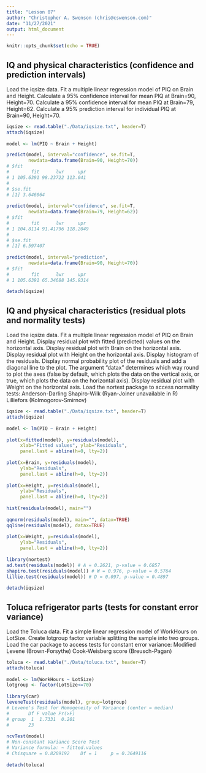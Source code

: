 ```yaml
---
title: "Lesson 07"
author: "Christopher A. Swenson (chris@cswenson.com)"
date: "11/27/2021"
output: html_document
---
```


```r
knitr::opts_chunk$set(echo = TRUE)
```

## IQ and physical characteristics (confidence and prediction intervals)
Load the iqsize data.
Fit a multiple linear regression model of PIQ on Brain and Height.
Calculate a 95% confidence interval for mean PIQ at Brain=90, Height=70.
Calculate a 95% confidence interval for mean PIQ at Brain=79, Height=62.
Calculate a 95% prediction interval for individual PIQ at Brain=90, Height=70.
```r
iqsize <- read.table("./Data/iqsize.txt", header=T)
attach(iqsize)
 
model <- lm(PIQ ~ Brain + Height)

predict(model, interval="confidence", se.fit=T,
        newdata=data.frame(Brain=90, Height=70))
# $fit
#        fit      lwr     upr
# 1 105.6391 98.23722 113.041
# 
# $se.fit
# [1] 3.646064
 
predict(model, interval="confidence", se.fit=T,
        newdata=data.frame(Brain=79, Height=62))
# $fit
#        fit      lwr     upr
# 1 104.8114 91.41796 118.2049
# 
# $se.fit
# [1] 6.597407
 
predict(model, interval="prediction",
        newdata=data.frame(Brain=90, Height=70))
# $fit
#        fit      lwr     upr
# 1 105.6391 65.34688 145.9314
 
detach(iqsize)
```

## IQ and physical characteristics (residual plots and normality tests)
Load the iqsize data.
Fit a multiple linear regression model of PIQ on Brain and Height.
Display residual plot with fitted (predicted) values on the horizontal axis.
Display residual plot with Brain on the horizontal axis.
Display residual plot with Height on the horizontal axis.
Display histogram of the residuals.
Display normal probability plot of the residuals and add a diagonal line to the plot. The argument "datax" determines which way round to plot the axes (false by default, which plots the data on the vertical axis, or true, which plots the data on the horizontal axis).
Display residual plot with Weight on the horizontal axis.
Load the nortest package to access normality tests:
Anderson-Darling
Shapiro-Wilk (Ryan-Joiner unavailable in R)
Lilliefors (Kolmogorov-Smirnov)
```r
iqsize <- read.table("./Data/iqsize.txt", header=T)
attach(iqsize)
 
model <- lm(PIQ ~ Brain + Height)
 
plot(x=fitted(model), y=residuals(model),
     xlab="Fitted values", ylab="Residuals",
     panel.last = abline(h=0, lty=2))
 
plot(x=Brain, y=residuals(model),
     ylab="Residuals",
     panel.last = abline(h=0, lty=2))
 
plot(x=Height, y=residuals(model),
     ylab="Residuals",
     panel.last = abline(h=0, lty=2))
 
hist(residuals(model), main="")
 
qqnorm(residuals(model), main="", datax=TRUE)
qqline(residuals(model), datax=TRUE)
 
plot(x=Weight, y=residuals(model),
     ylab="Residuals",
     panel.last = abline(h=0, lty=2))
 
library(nortest)
ad.test(residuals(model)) # A = 0.2621, p-value = 0.6857
shapiro.test(residuals(model)) # W = 0.976, p-value = 0.5764
lillie.test(residuals(model)) # D = 0.097, p-value = 0.4897
 
detach(iqsize)
```

## Toluca refrigerator parts (tests for constant error variance)
Load the Toluca data.
Fit a simple linear regression model of WorkHours on LotSize.
Create lotgroup factor variable splitting the sample into two groups.
Load the car package to access tests for constant error variance:
Modified Levene (Brown-Forsythe)
Cook-Weisberg score (Breusch-Pagan)
```r
toluca <- read.table("./Data/toluca.txt", header=T)
attach(toluca)
 
model <- lm(WorkHours ~ LotSize)
lotgroup <- factor(LotSize<=70)
 
library(car)
leveneTest(residuals(model), group=lotgroup)
# Levene's Test for Homogeneity of Variance (center = median)
#       Df F value Pr(>F)
# group  1  1.7331  0.201
#       23               
 
ncvTest(model)
# Non-constant Variance Score Test 
# Variance formula: ~ fitted.values 
# Chisquare = 0.8209192    Df = 1     p = 0.3649116 
 
detach(toluca)
```
